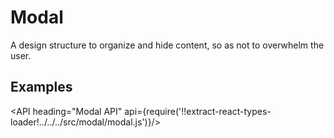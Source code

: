 <!--
Copyright (c) 2018 Uber Technologies, Inc.

This source code is licensed under the MIT license found in the
LICENSE file in the root directory of this source tree.
-->




# Modal

A design structure to organize and hide content, so as not to overwhelm the user.

## Examples

<Example title="Modal With Button Trigger" path="examples/modal/basic.js">
  <ModalBasic />
</Example>

<API heading="Modal API" api={require('!!extract-react-types-loader!../../../src/modal/modal.js')}/>

